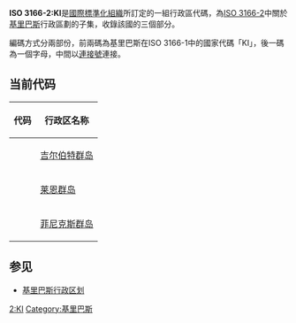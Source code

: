'''ISO 3166-2:KI'''是[[國際標準化組織|國際標準化組織]]所訂定的一組行政區代碼，為[[ISO_3166-2|ISO 3166-2]]中關於[[基里巴斯|基里巴斯]]行政區劃的子集，收錄該國的三個部分。

編碼方式分兩部份，前兩碼為基里巴斯在ISO 3166-1中的國家代碼「KI」，後一碼為一個字母，中間以[[連接號|連接號]]連接。

== 当前代码 ==
{| class="wikitable sortable"
|-
! 代码
! 行政区名称
|-
| {{mono|KI-G}}
| [[吉尔伯特群岛|吉尔伯特群岛]]
|-
| {{mono|KI-L}}
| [[莱恩群岛|莱恩群岛]]
|-
| {{mono|KI-P}}
| [[菲尼克斯群岛|菲尼克斯群岛]]
|}

== 参见 ==
* [[基里巴斯行政区划|基里巴斯行政区划]]

{{ISO 3166}}
[[Category:ISO_3166|2:KI]]
[[Category:基里巴斯|Category:基里巴斯]]